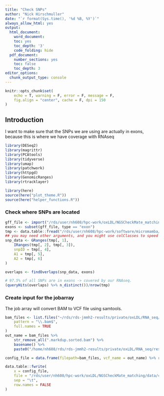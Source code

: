 ```yaml
---
title: "Check SNPs"
author: "Nick Hirschmuller"
date: "`r format(Sys.time(), '%d %B, %Y')`"
always_allow_html: yes
output:
  html_document:
    word_document:
    toc: yes
    toc_depth: '3'
    code_folding: hide
  pdf_document:
    number_sections: yes
    toc: false
    toc_depth: 3
editor_options: 
  chunk_output_type: console
---
```


```r
knitr::opts_chunk$set(
    echo = T, warning = F, error = F, message = F,
    fig.align = "center", cache = F, dpi = 150
)
```

## **Introduction**
I want to make sure that the SNPs we are using are actually in exons, because this is where we have coverage with RNAseq


```r
library(DESeq2)
library(magrittr)
library(PCAtools)
library(tidyverse)
library(umap)
library(patchwork)
library(httpgd)
library(GenomicRanges)
library(rtracklayer)

library(here)
source(here("plot_theme.R"))
source(here("helper_functions.R"))
```

### Check where SNPs are located
```r
gff_file <- import("/rds/user/nh608/hpc-work/oxLDL/NGSCheckMate_matching/data/Homo_sapiens.GRCh38.111.gff3.gz", format="gff3")
exons <- subset(gff_file, type == "exon")
tmp <- data.table::fread("/rds/user/nh608/hpc-work/software/micromamba/envs/NGScheckmate_env/NGSCheckMate/SNP/SNP_GRCh38_hg38_woChr.bed", data.table = F) 
## you may need other arguments, and you might use colClasses to speed things up
snp_data <- GRanges(tmp[, 1],
    IRanges(tmp[, 2], tmp[, 3]),
    snpID = tmp[, 4],
    A1 = tmp[, 5],
    A2 = tmp[, 6]
)

overlaps <- findOverlaps(snp_data, exons)

# 97.5% of all SNPs are in exons -> covered by our RNAseq.
(queryHits(overlaps) %>% n_distinct())/nrow(tmp)
```


### Create input for the jobarray
The job array will convert BAM to VCF file using samtools. 
```r
bam_files <- list.files("~/rds/rds-jmmh2-results/private/oxLDL/RNA_seq/results/star_salmon",
    pattern = "\\.bam$",
    full.names = TRUE
)
out_name = bam_files %>%
    str_remove_all(".markdup.sorted.bam") %>%
    basename() %>%
    paste0("/home/nh608/rds/rds-jmmh2-results/private/oxLDL/RNA_seq/results/star_salmon/vcf/", ., ".vcf")

config_file = data.frame(filepath=bam_files, vcf_name = out_name) %>% rownames_to_column("ArrayTaskID")

data.table::fwrite(
    x = config_file,
    file = "/rds/user/nh608/hpc-work/oxLDL/NGSCheckMate_matching/data/config_jobarray",
    sep = "\t",
    row.names = FALSE
)



```